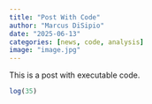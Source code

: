 ```yaml
---
title: "Post With Code"
author: "Marcus DiSipio"
date: "2025-06-13"
categories: [news, code, analysis]
image: "image.jpg"
---
```


This is a post with executable code.

```r
log(35)
```
